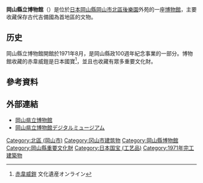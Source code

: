 '''岡山縣立博物館'''（{{lang-ja|岡山県立博物館，おかやまけんりつはくぶつかん}}）是位於[[日本|日本]][[岡山縣|岡山縣]][[岡山市|岡山市]][[北區_(岡山市)|北區]][[後樂園|後樂園]]外苑的一座[[博物館|博物館]]，主要收藏保存古代吉備國為首地區的文物。

==历史==
岡山縣立博物館開館於1971年8月，是岡山縣政100週年紀念事業的一部分。博物館收藏的赤韋威鎧是日本國寶<ref>[http://bunka.nii.ac.jp/heritages/detail/156521 赤韋威鎧] {{Wayback|url=http://bunka.nii.ac.jp/heritages/detail/156521 |date=20170322203134 }} 文化遺産オンライン</ref>，並且也收藏有眾多重要文化財。

== 參考資料 ==
{{reflist}}

== 外部連結 ==
{{Commons category|Okayama Prefectural Museum}}
*[http://www.pref.okayama.jp/kyoiku/kenhaku/hakubu.htm 岡山県立博物館] {{Wayback|url=http://www.pref.okayama.jp/kyoiku/kenhaku/hakubu.htm |date=20170310174443 }}
*[https://web.archive.org/web/20170404160649/http://kenhaku.pref.okayama.jp/ 岡山県立博物館デジタルミュージアム]

[[Category:北區_(岡山市)|Category:北區 (岡山市)]]
[[Category:冈山市建筑物|Category:冈山市建筑物]]
[[Category:岡山縣博物館|Category:岡山縣博物館]]
[[Category:岡山縣重要文化財|Category:岡山縣重要文化財]]
[[Category:日本国宝_(工艺品)|Category:日本国宝 (工艺品)]]
[[Category:1971年完工建築物|Category:1971年完工建築物]]